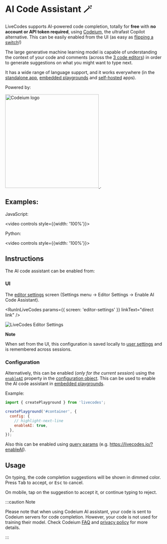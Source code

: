 # AI Code Assistant 🪄

LiveCodes supports AI-powered code completion, totally for **free** with **no account or API token required**, using [Codeium](https://codeium.com/), the ultrafast Copilot alternative. This can be easily enabled from the UI (as easy as [flipping a switch](#ui)!)

The large generative machine learning model is capable of understanding the context of your code and comments (across the [3 code editors](./projects#markup-editor)) in order to generate suggestions on what you might want to type next.

It has a wide range of language support, and it works everywhere (in the [standalone app](../getting-started.mdx#standalone-app), [embedded playgrounds](./embeds.mdx) and [self-hosted](./self-hosting.mdx) apps).

Powered by:

<a href="https://codeium.com/">
  <img width="300px" src="/docs/img/credits/codeium.svg" alt="Codeium logo" />
</a>
.

## Examples:

JavaScript:

<video controls style={{width: '100%'}}>

  <source src="/docs/vid/LiveCodes-AI.mp4" type="video/mp4" />
</video>

Python:

<video controls style={{width: '100%'}}>

  <source src="/docs/vid/LiveCodes-AI-py.mp4" type="video/mp4" />
</video>

## Instructions

The AI code assistant can be enabled from:

### UI

The [editor settings](./editor-settings.mdx) screen (Settings menu → Editor Settings → Enable AI Code Assistant).


<RunInLiveCodes params={{ screen: 'editor-settings' }} linkText="direct link" />

![LiveCodes Editor Settings](../../static/img/screenshots/editor-settings-1.jpg)

**Note**

When set from the UI, this configuration is saved locally to [user settings](./user-settings.mdx) and is remembered across sessions.

### Configuration

Alternatively, this can be enabled (_only for the current session_) using the [`enableAI`](../configuration/configuration-object.mdx#enableai) property in the [configuration object](../configuration/configuration-object.mdx). This can be used to enable the AI code assistant in [embedded playgrounds](./embeds.mdx).

Example:

```js
import { createPlayground } from 'livecodes';

createPlayground('#container', {
  config: {
    // highlight-next-line
    enableAI: true,
  },
});
```

Also this can be enabled using [query params](../configuration/query-params.mdx) (e.g. https://livecodes.io/?enableAI).

## Usage

On typing, the code completion suggestions will be shown in dimmed color. Press <kbd>Tab</kbd> to accept, or <kbd>Esc</kbd> to cancel.

On mobile, tap on the suggestion to accept it, or continue typing to reject.

:::caution Note

Please note that when using Codeium AI assistant, your code is sent to Codeium servers for code completion. However, your code is not used for training their model. Check Codeium [FAQ](https://codeium.com/faq#Will-Codeium-regurgitate-private-code%3F) and [privacy policy](https://codeium.com/privacy-policy) for more details.

:::
